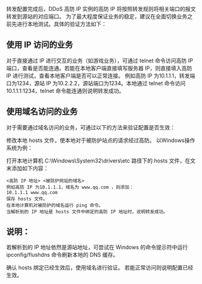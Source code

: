 转发配置完成后，DDoS 高防 IP 实例的高防 IP 将按照转发规则将相关端口的报文转发到源站的对应端口。
为了最大程度保证业务的稳定，建议在全面切换业务之前先进行本地测试。具体的验证方法如下：

## 使用 IP 访问的业务
对于直接通过 IP 进行交互的业务（如游戏业务），可通过 telnet 命令访问高防 IP 端口，查看是否能连通。若能在本地客户端直接填写服务器 IP，则直接填入高防 IP 进行测试，查看本地客户端是否可以正常连接。
例如高防 IP 为10.1.1.1，转发端口为1234，源站 IP 为10.2.2.2，源站端口为1234。本地通过 telnet 命令访问10.1.1.1:1234，telnet 命令能连通则说明转发成功。

## 使用域名访问的业务
对于需要通过域名访问的业务，可通过以下的方法来验证配置是否生效：

修改本地 hosts 文件，使本地对于被防护站点的请求经过高防。
以Windows操作系统为例：

打开本地计算机 C:\Windows\System32\drivers\etc 路径下的 hosts 文件，在文末添加如下内容：
```
<高防 IP 地址> <被防护网站的域名>
例如高防 IP 为10.1.1.1，域名为 www.qq.com ，则添加：
10.1.1.1 www.qq.com
保存 hosts 文件。
在本地计算机对被防护的域名运行 ping 命令。
当解析到的 IP 地址是 hosts 文件中绑定的高防 IP 地址时，说明转发成功。
```

## 说明：
若解析到的 IP 地址依然是源站地址，可尝试在 Windows 的命令提示符中运行 ipconfig/flushdns 命令刷新本地的 DNS 缓存。

确认 hosts 绑定已经生效后，使用域名进行验证。
若能正常访问则说明配置已经生效。